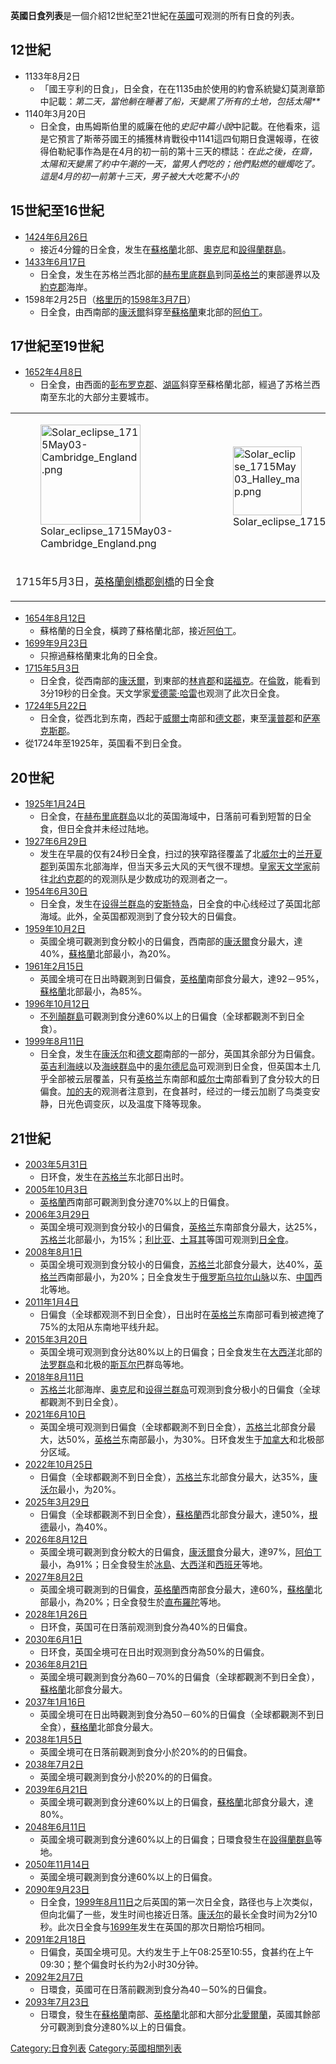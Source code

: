 '''英國日食列表'''是一個介紹12世紀至21世紀在[[英國|英國]]可观测的所有日食的列表。

== 12世紀 ==
* 1133年8月2日
** 「國王亨利的日食」，日全食，在{{link-en|彼得伯勒紀事|Peterborough Chronicle}}在1135由於使用的約會系統變幻莫測章節中記載：''第二天，當他躺在睡著了船，天變黑了所有的土地，包括太陽**''
* 1140年3月20日
** 日全食，由馬姆斯伯里的威廉在他的''史記中篇小說''中記載。在他看來，這是它預言了斯蒂芬國王的捕獲林肯戰役中1141這四旬期日食還報導，在彼得伯勒紀事作為是在4月的初一前的第十三天的標誌：''在此之後，在齋，太陽和天變黑了約中午潮的一天，當男人們吃的；他們點燃的蠟燭吃了。這是4月的初一前第十三天，男子被大大吃驚不小的''

== 15世紀至16世紀 ==
* [[1424年6月26日日食|1424年6月26日]]
** 接近4分鐘的日全食，发生在[[蘇格蘭|蘇格蘭]]北部、[[奥克尼群岛|奧克尼]]和[[設得蘭群島|設得蘭群島]]。
* [[1433年6月17日日食|1433年6月17日]]
** 日全食，发生在苏格兰西北部的[[赫布里底群島|赫布里底群島]]到同[[英格兰|英格兰]]的東部邊界以及[[約克郡|約克郡]]海岸。
* 1598年2月25日（[[格里历|格里历]]的[[1598年3月7日日食|1598年3月7日]]）
** 日全食，由西南部的[[康沃爾|康沃爾]]斜穿至[[蘇格蘭|蘇格蘭]]東北部的[[阿伯丁|阿伯丁]]。

== 17世紀至19世紀 ==
* [[1652年4月8日日食|1652年4月8日]]
** 日全食，由西面的[[彭布罗克郡|彭布罗克郡]]、[[湖區|湖區]]斜穿至蘇格蘭北部，經過了苏格兰西南至东北的大部分主要城市。
{| class="wikitable" style="float:right;"
|- valign=top
|[[File:Solar_eclipse_1715May03-Cambridge_England.png|160px]]
|[[File:Solar_eclipse_1715May03_Halley_map.png|110px]]
|- align=center
|colspan=2|1715年5月3日，[[英格蘭|英格蘭]][[劍橋郡|劍橋郡]][[劍橋|劍橋]]的日全食
|}
* [[1654年8月12日日食|1654年8月12日]]
** 蘇格蘭的日全食，橫跨了蘇格蘭北部，接近[[阿伯丁|阿伯丁]]。
* [[1699年9月23日日食|1699年9月23日]]
** 只擦過蘇格蘭東北角的日全食。
* [[1715年5月3日日食|1715年5月3日]]
** 日全食，從西南部的[[康沃爾|康沃爾]]，到東部的[[林肯郡|林肯郡]]和[[諾福克|諾福克]]。在[[倫敦|倫敦]]，能看到3分19秒的日全食。天文学家[[爱德蒙·哈雷|爱德蒙·哈雷]]也观测了此次日全食。
* [[1724年5月22日日食|1724年5月22日]]
** 日全食，從西北到东南，西起于[[威爾士|威爾士]]南部和[[德文郡|德文郡]]，東至[[漢普郡|漢普郡]]和[[萨塞克斯郡|萨塞克斯郡]]。
* 從1724年至1925年，英国看不到日全食。

== 20世紀 ==
* [[1925年1月24日日食|1925年1月24日]]
** 日全食，在[[赫布里底群岛|赫布里底群岛]]以北的英国海域中，日落前可看到短暂的日全食，但日全食并未经过陆地。
* [[1927年6月29日日食|1927年6月29日]]
** 发生在早晨的仅有24秒日全食，扫过的狭窄路径覆盖了北[[威尔士|威尔士]]的[[兰开夏郡|兰开夏郡]]到英国东北部海岸，但当天多云大风的天气很不理想。[[皇家天文学家|皇家天文学家]]前往[[北约克郡|北约克郡]]的{{link-en|吉格尔斯威克|Giggleswick}}的观测队是少数成功的观测者之一。
* [[1954年6月30日日食|1954年6月30日]]
** 日全食，发生在[[设得兰群岛|设得兰群岛]]的[[安斯特岛|安斯特岛]]，日全食的中心线经过了英国北部海域。此外，全英国都观测到了食分较大的日偏食。
* [[1959年10月2日日食|1959年10月2日]]
** 英國全境可觀測到食分較小的日偏食，西南部的[[康沃爾|康沃爾]]食分最大，達40%，[[蘇格蘭|蘇格蘭]]北部最小，為20%。
* [[1961年2月15日日食|1961年2月15日]]
** 英國全境可在日出時觀測到日偏食，[[英格蘭|英格蘭]]南部食分最大，達92－95%，[[蘇格蘭|蘇格蘭]]北部最小，為85%。
* [[1996年10月12日日食|1996年10月12日]]
** [[不列顛群島|不列顛群島]]可觀測到食分達60%以上的日偏食（全球都觀測不到日全食）。
* [[1999年8月11日日食|1999年8月11日]]
** 日全食，发生在[[康沃尔|康沃尔]]和[[德文郡|德文郡]]南部的一部分，英国其余部分为日偏食。[[英吉利海峡|英吉利海峡]]以及[[海峡群岛|海峡群岛]]中的[[奥尔德尼岛|奥尔德尼岛]]可观测到日全食，但英国本土几乎全部被云层覆盖，只有[[英格兰|英格兰]]东南部和[[威尔士|威尔士]]南部看到了食分较大的日偏食。[[加的夫|加的夫]]的观测者注意到，在食甚时，经过的一缕云加剧了鸟类变安静，日光色调变灰，以及温度下降等现象。

== 21世紀 ==
* [[2003年5月31日日食|2003年5月31日]]
** 日环食，发生在[[苏格兰|苏格兰]]东北部日出时。
* [[2005年10月3日日食|2005年10月3日]]
** [[英格蘭|英格蘭]]西南部可觀測到食分達70%以上的日偏食。
* [[2006年3月29日日食|2006年3月29日]]
** 英国全境可观测到食分较小的日偏食，[[英格兰|英格兰]]东南部食分最大，达25%，[[苏格兰|苏格兰]]北部最小，为15%；[[利比亚|利比亚]]、[[土耳其|土耳其]]等国可观测到[[日全食|日全食]]。
* [[2008年8月1日日食|2008年8月1日]]
** 英国全境可观测到食分较小的日偏食，[[苏格兰|苏格兰]]北部食分最大，达40%，[[英格兰|英格兰]]西南部最小，为20%；日全食发生于[[俄罗斯|俄罗斯]][[乌拉尔山脉|乌拉尔山脉]]以东、[[中国|中国]]西北等地。
* [[2011年1月4日日食|2011年1月4日]]
** 日偏食（全球都观测不到日全食），日出时在[[英格兰|英格兰]]东南部可看到被遮掩了75%的太阳从东南地平线升起。
* [[2015年3月20日日食|2015年3月20日]]
** 英国全境可观测到食分达80%以上的日偏食；日全食发生在[[大西洋|大西洋]]北部的[[法罗群岛|法罗群岛]]和北极的[[斯瓦尔巴|斯瓦尔巴]]群岛等地。
* [[2018年8月11日日食|2018年8月11日]]
** [[苏格兰|苏格兰]]北部海岸、[[奥克尼|奥克尼]]和[[设得兰群岛|设得兰群岛]]可观测到食分极小的日偏食（全球都觀測不到日全食）。
* [[2021年6月10日日食|2021年6月10日]]
** 英国全境可观测到日偏食（全球都觀測不到日全食），[[苏格兰|苏格兰]]北部食分最大，达50%，[[英格兰|英格兰]]东南部最小，为30%。日环食发生于[[加拿大|加拿大]]和北极部分区域。
* [[2022年10月25日日食|2022年10月25日]]
** 日偏食（全球都觀測不到日全食），[[苏格兰|苏格兰]]东北部食分最大，达35%，[[康沃尔|康沃尔]]最小，为20%。
* [[2025年3月29日日食|2025年3月29日]]
** 日偏食（全球都觀測不到日全食），[[蘇格蘭|蘇格蘭]]西北部食分最大，達50%，[[根德|根德]]最小，為40%。
* [[2026年8月12日日食|2026年8月12日]]
**英國全境可觀測到食分較大的日偏食，[[康沃爾|康沃爾]]食分最大，達97%，[[阿伯丁|阿伯丁]]最小，為91%；日全食發生於[[冰島|冰島]]、[[大西洋|大西洋]]和[[西班牙|西班牙]]等地。
* [[2027年8月2日日食|2027年8月2日]]
** 英國全境可觀測到的日偏食，[[英格蘭|英格蘭]]西南部食分最大，達60%，[[蘇格蘭|蘇格蘭]]北部最小，為20%；日全食發生於[[直布羅陀|直布羅陀]]等地。
* [[2028年1月26日日食|2028年1月26日]]
** 日环食，英国可在日落前观测到食分為40%的日偏食。
* [[2030年6月1日日食|2030年6月1日]]
** 日环食，英国全境可在日出时观测到食分為50%的日偏食。
* [[2036年8月21日日食|2036年8月21日]]
** 英國全境可觀測到食分為60－70%的日偏食（全球都觀測不到日全食），[[蘇格蘭|蘇格蘭]]北部食分最大。
* [[2037年1月16日日食|2037年1月16日]]
** 英國全境可在日出時觀測到食分為50－60%的日偏食（全球都觀測不到日全食），[[蘇格蘭|蘇格蘭]]北部食分最大。
* [[2038年1月5日日食|2038年1月5日]]
** 英國全境可在日落前觀測到食分小於20%的的日偏食。
* [[2038年7月2日日食|2038年7月2日]]
** 英國全境可觀測到食分小於20%的的日偏食。
* [[2039年6月21日日食|2039年6月21日]]
** 英國全境可觀測到食分達60%以上的日偏食，[[蘇格蘭|蘇格蘭]]北部食分最大，達80%。
* [[2048年6月11日日食|2048年6月11日]]
** 英國全境可觀測到食分達60%以上的日偏食；日環食發生在[[設得蘭群島|設得蘭群島]]等地。
* [[2050年11月14日日食|2050年11月14日]]
** 英國全境可觀測到食分達60%以上的日偏食。
* [[2090年9月23日日食|2090年9月23日]]
** 日全食，[[1999年8月11日日食|1999年8月11日]]之后英国的第一次日全食，路径也与上次类似，但向北偏了一些，发生时间也接近日落。[[康沃尔|康沃尔]]的最长全食时间为2分10秒。此次日全食与[[1699年9月23日日食|1699年]]发生在英国的那次日期恰巧相同。
* [[2091年2月18日日食|2091年2月18日]]
** 日偏食，英国全境可见。大约发生于上午08:25至10:55，食甚约在上午09:30；整个偏食时长约为2小时30分钟。
* [[2092年2月7日日食|2092年2月7日]]
** 日環食，英國可在日落前觀測到食分為40－50%的日偏食。
* [[2093年7月23日日食|2093年7月23日]]
** 日環食，發生在[[蘇格蘭|蘇格蘭]]南部、[[英格蘭|英格蘭]]北部和大部分[[北愛爾蘭|北愛爾蘭]]，英國其餘部分可觀測到食分達80%以上的日偏食。

{{日食}}

[[Category:日食列表|Category:日食列表]]
[[Category:英國相關列表|Category:英國相關列表]]